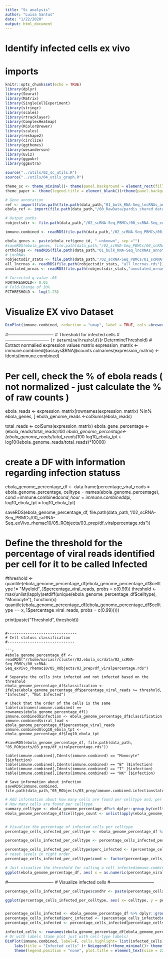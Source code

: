```yaml
---
title: "Sc analysis"
author: "Luisa Santus"
date: "1/22/2020"
output: html_document
---
```


# Identify infected cells ex vivo
# imports 
```r
knitr::opts_chunk$set(echo = TRUE)
library(dplyr)
library(Seurat)
library(Matrix)
library(SingleCellExperiment)
library(stringr)
library(scales)
library(rtracklayer)
library(ComplexHeatmap)
library(RColorBrewer)
library(scales)
library(reshape2)
library(circlize)
library(ggthemes)
library(wesanderson)
library(Gviz)
library(ggpubr)
library(ggExtra)

source("../utils/02_sc_utils.R")
source("../utils/04_utils_graph.R")

theme_sc <- theme_minimal()+ theme(panel.background = element_rect(fill = "white", colour = "grey50"), panel.grid.major = element_blank(), panel.grid.minor = element_blank())+theme(legend.text = element_text(size=18))
theme_paper <- theme(legend.title = element_blank())+theme(panel.background = element_rect(fill = "white", colour = "white"))+theme(panel.background = element_rect(fill = "white", colour = "grey50"))+theme(axis.text = element_text(size = 18), axis.title = element_text(size = 20), legend.text = element_text(size = 18))

# Gene annotation 
ref <- import(file.path(file.path(data_path,"01_bulk_RNA-Seq_lncRNAs_annotation/03_novel_lncRNAs_list/rheMac10_EBOV_and_novel_genenames.gtf")))
ebola_ref <- import(file.path(data_path,"/00_RawData/pardis_shared_data/sabeti-txnomics/shared-resources/HISAT2/EBOV-Kikwit/KU182905.1.gtf"))

# Output paths
robjectsdir <- file.path(data_path,"/02_scRNA-Seq_PBMCs/00_scRNA-Seq_exVivo_rhemac10/05_RObjects/04_DE/")

immune.combined <- readRDS(file.path(data_path,"/02_scRNA-Seq_PBMCs/00_scRNA-Seq_exVivo_rhemac10/05_RObjects/03_prep/03_immune.combined.ready.rds"))

ebola_genes <- paste(ebola_ref$gene_id, "-unknown", sep ="")
#saveRDS(ebola_genes, file.path(data_path,"/02_scRNA-Seq_PBMCs/00_scRNA-Seq_exVivo_rhemac10/05_RObjects/05_stats/ebola_genes.rds"))
orthologs <- readRDS(file.path(data_path,"01_bulk_RNA-Seq_lncRNAs_annotation/05_orthologs/orthologs_geneid.rds"))
# LncRNAs
robjectsdir_stats <- file.path(data_path,"/02_scRNA-Seq_PBMCs/01_scRNA-Seq_inVivo_rhemac10/05_RObjects/05_stats/")
all_lncrnas <- readRDS(file.path(robjectsdir_stats, "all_lncrnas.rds"))
annotated_mrnas <- readRDS(file.path(robjectsdir_stats,"annotated_mrnas.rds"))

# Corrected q-value .05
FDRTHRESHOLD<- 0.05
# Fold-Change of 30%
FCTHRESHOLD <- log(1.23)

```


# Visualize EX vivo Dataset 
```r
DimPlot(immune.combined, reduction = "umap", label = TRUE, cols =brewer.pal(4, "Set2"), label.size = 6)+theme_minimal()+ theme(panel.background = element_rect(fill = "white", colour = "grey50"), panel.grid.major = element_blank(), panel.grid.minor = element_blank())+theme(legend.text = element_text(size=18))
```

#-------------------------------
# Threshold for infected cells
#------------------------------
```{r DetermineThreshold}```{r DetermineThreshold}
# Extract normalied expression values matrix
expression_matrix <- immune.combined@assays$RNA@counts
colnames(expression_matrix) <- Idents(immune.combined)


# Per cell, check the % of ebola reads ( not normalized - just calculate the % of raw counts )
ebola_reads <- expression_matrix[rownames(expression_matrix) %in% ebola_genes, ]
ebola_genome_reads <-colSums(ebola_reads)

total_reads <- colSums(expression_matrix)
ebola_gene_percentage <- (ebola_reads/total_reads)*100
ebola_genome_percentage<- (ebola_genome_reads/total_reads)*100
log10_ebola_tpt <- log10((ebola_genome_reads/total_reads)*10000)


# create a DF with information regarding infection statuss 

ebola_genome_percentage_df <- data.frame(percentage_viral_reads = ebola_genome_percentage,
                                         celltype = names(ebola_genome_percentage),
                                         cond =immune.combined$cond, 
                                         hour = immune.combined$dpi,
                                         log10_ebola_tpt = log10_ebola_tpt)

saveRDS(ebola_genome_percentage_df, file.path(data_path,"/02_scRNA-Seq_PBMCs/00_scRNA-Seq_exVivo_rhemac10/05_RObjects/03_prep/df_viralpercentage.rds"))

# Define the threshold for the percentage of viral reads identified per cell for it to be called Infected 
#threshold <- quantile(ebola_genome_percentage_df[ebola_genome_percentage_df$celltype != "Myeloid", ]$percentage_viral_reads, probs = c(0.99))
threshold <- max(unlist(lapply(setdiff(unique(ebola_genome_percentage_df$celltype), "Monocyte"), function(x) quantile(ebola_genome_percentage_df[ebola_genome_percentage_df$celltype == x, ]$percentage_viral_reads, probs = c(0.99)))))

print(paste("Threshold", threshold))

```

#-------------------------------
# Cell statuss classification 
#------------------------------

```r
#ebola_genome_percentage_df <- readRDS("//home/mariasr/cluster/02.ebola_sc/data/02_scRNA-Seq_PBMCs/00_scRNA-Seq_exVivo_rhemac10/05_RObjects/03_prep/df_viralpercentage.rds")

# Separate the cells into infected and not infected based on the threshold
ebola_genome_percentage_df$classification <- ifelse(ebola_genome_percentage_df$percentage_viral_reads >= threshold, "Infected", "Not Infected")

# Check that the order of the cells is the same 
table(colnames(immune.combined) == rownames(ebola_genome_percentage_df))
immune.combined$infection <- ebola_genome_percentage_df$classification
immune.combined$viral_load <- ebola_genome_percentage_df$percentage_viral_reads
immune.combined$log10_ebola_tpt <- ebola_genome_percentage_df$log10_ebola_tpt

#saveRDS(ebola_genome_percentage_df, file.path(data_path, "05_RObjects/03_prep/df_viralpercentage.rds"))

table(immune.combined[,Idents(immune.combined) == "Monocyte" ]$infection)
table(immune.combined[,Idents(immune.combined) == "B" ]$infection)
table(immune.combined[,Idents(immune.combined) == "T" ]$infection)
table(immune.combined[,Idents(immune.combined) == "NK" ]$infection)

# Save information about infection 
saveRDS(immune.combined, file.path(data_path,"05_RObjects/03_prep/immune.combined.infectionstatus.rds"))
```


```r
# Add information about how many cells are found per celltype and, per celltype, which is the proportion of cells infected
# How many cells are found per celltype
summary_celltype <- ebola_genome_percentage_df%>% dplyr::group_by(celltype) %>% tally()
ebola_genome_percentage_df$celltype_count <- unlist(apply(ebola_genome_percentage_df,1,function(x) summary_celltype[summary_celltype$celltype ==x[2],]$n))


# Visualize the percentage of infected cells per celltype
percentage_cells_infected_per_celltype <- ebola_genome_percentage_df %>% dplyr::group_by(celltype, classification, celltype_count, cond, hour) %>% tally()

percentage_cells_infected_per_celltype <- percentage_cells_infected_per_celltype[percentage_cells_infected_per_celltype$classification == "Infected", ]

percentage_cells_infected_per_celltype$perc_infected <- (percentage_cells_infected_per_celltype$n / percentage_cells_infected_per_celltype$celltype_count)*100
# reset levels in right order
percentage_cells_infected_per_celltype$cond <- factor(percentage_cells_infected_per_celltype$cond , levels = c("media", "irrad", "live"))

# Just visualize the threshold for calling a cell infectedimmune.combine
ggplot(ebola_genome_percentage_df, aes( x = as.numeric(percentage_viral_reads) , col = classification, fill = classification))+geom_density( alpha = 0.6)+theme_paper+xlab("")+theme(axis.text.y = element_text(size = 8))+theme(axis.text.x = element_text(angle=45, hjust=1), axis.title.y = element_text(size = 15), axis.text.y = element_text(size =15))+scale_x_log10()+scale_fill_manual(values = c( "red", "grey"))+scale_color_manual(values = c( "red", "grey"))+xlab("Viral Load")+geom_vline(xintercept = threshold, lty =  2)

```

#-------------------------------
# Visualize infected cells
#------------------------------
```r
percentage_cells_infected_per_celltype$condhr <- paste(percentage_cells_infected_per_celltype$cond, percentage_cells_infected_per_celltype$hour)

ggplot(percentage_cells_infected_per_celltype, aes( x= celltype, y = perc_infected , col = condhr, fill = condhr))+geom_bar(stat="identity",position = position_dodge(), alpha = 0.8)+theme_paper+xlab("")+ylab("% of cells infected")+theme(axis.text.y = element_text(size = 8))+scale_fill_manual(values = wes_palette("Zissou1", n = 3))+scale_color_manual(values = wes_palette("Zissou1", n = 3))+theme(axis.text.x = element_text(angle=45, hjust=1), axis.title.y = element_text(size = 15), axis.text.y = element_text(size =15))+geom_hline(yintercept =1, lty =2)


percentage_cells_infected <- ebola_genome_percentage_df %>% dplyr::group_by(celltype, classification, celltype_count) %>% tally()
percentage_cells_infected$perc_infected <- (percentage_cells_infected$n / percentage_cells_infected$celltype_count)*100
percentage_cells_infected <- percentage_cells_infected[percentage_cells_infected$classification == "Infected", ]

infected_cells <- rownames(ebola_genome_percentage_df[ebola_genome_percentage_df$classification == "Infected",])
# Or with labels (Same plot just with cell-type labels)
DimPlot(immune.combined, label=F, cells.highlight= list(infected_cells), sizes.highlight = 0.4, cols.highlight = c("#DA0202"), cols= "grey", pt.size = 0.1)+ 
    labs(title = "Infected cells" )+ NoLegend()+theme_minimal()+ theme(panel.background = element_rect(fill = "white", colour = "grey50"), panel.grid.major = element_blank(), panel.grid.minor = element_blank())+theme(legend.text = element_text(size=18))+
    theme(legend.position = "none", plot.title = element_text(size = 22), axis.title = element_text(size = 18))

```

